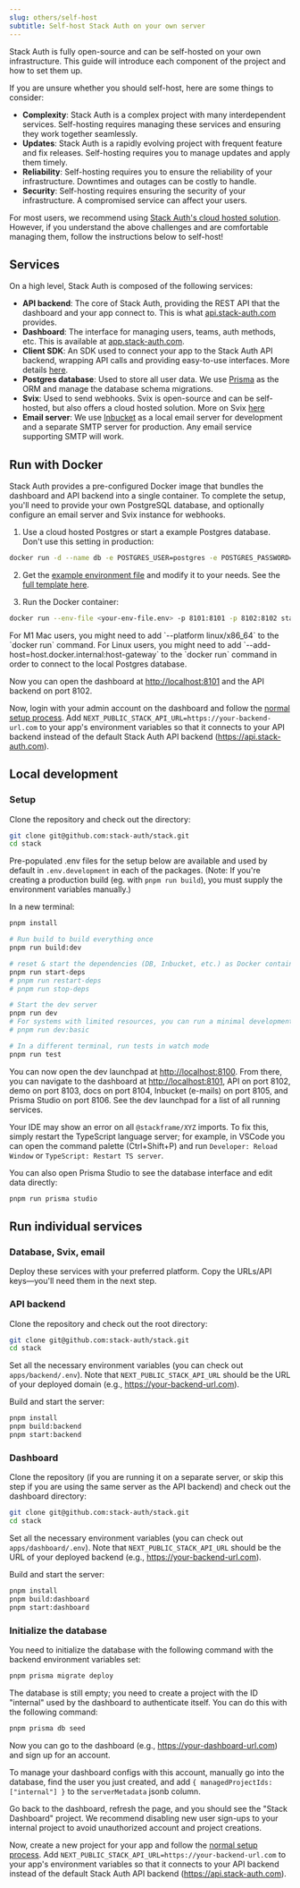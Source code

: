 ```yaml
---
slug: others/self-host
subtitle: Self-host Stack Auth on your own server
---
```


Stack Auth is fully open-source and can be self-hosted on your own infrastructure. This guide will introduce each component of the project and how to set them up.

<Note>
If you are unsure whether you should self-host, here are some things to consider:

- **Complexity**: Stack Auth is a complex project with many interdependent services. Self-hosting requires managing these services and ensuring they work together seamlessly.
- **Updates**: Stack Auth is a rapidly evolving project with frequent feature and fix releases. Self-hosting requires you to manage updates and apply them timely.
- **Reliability**: Self-hosting requires you to ensure the reliability of your infrastructure. Downtimes and outages can be costly to handle.
- **Security**: Self-hosting requires ensuring the security of your infrastructure. A compromised service can affect your users.

For most users, we recommend using [Stack Auth's cloud hosted solution](https://app.stack-auth.com). However, if you understand the above challenges and are comfortable managing them, follow the instructions below to self-host!
</Note>

## Services

On a high level, Stack Auth is composed of the following services:
- **API backend**: The core of Stack Auth, providing the REST API that the dashboard and your app connect to. This is what [api.stack-auth.com](https://api.stack-auth.com) provides.
- **Dashboard**: The interface for managing users, teams, auth methods, etc. This is available at [app.stack-auth.com](https://app.stack-auth.com).
- **Client SDK**: An SDK used to connect your app to the Stack Auth API backend, wrapping API calls and providing easy-to-use interfaces. More details [here](/getting-started/setup).
- **Postgres database**: Used to store all user data. We use [Prisma](https://prisma.io) as the ORM and manage the database schema migrations.
- **Svix**: Used to send webhooks. Svix is open-source and can be self-hosted, but also offers a cloud hosted solution. More on Svix [here](https://svix.com)
- **Email server**: We use [Inbucket](https://inbucket.org) as a local email server for development and a separate SMTP server for production. Any email service supporting SMTP will work.

## Run with Docker

Stack Auth provides a pre-configured Docker image that bundles the dashboard and API backend into a single container. To complete the setup, you'll need to provide your own PostgreSQL database, and optionally configure an email server and Svix instance for webhooks.

1. Use a cloud hosted Postgres or start a example Postgres database. Don't use this setting in production:
  ```sh
  docker run -d --name db -e POSTGRES_USER=postgres -e POSTGRES_PASSWORD=password -e POSTGRES_DB=stackframe -p 5432:5432 postgres:latest
  ```

2. Get the [example environment file](https://github.com/stack-auth/stack/tree/main/docker/server/.env.example) and modify it to your needs. See the [full template here](https://github.com/stack-auth/stack/blob/dev/docker/server/.env).

3. Run the Docker container:
  ```sh
  docker run --env-file <your-env-file.env> -p 8101:8101 -p 8102:8102 stackauth/server:latest
  ```

  <Info>
  For M1 Mac users, you might need to add `--platform linux/x86_64` to the `docker run` command.  
  </Info>
  <Info>
  For Linux users, you might need to add `--add-host=host.docker.internal:host-gateway` to the `docker run` command in order to connect to the local Postgres database.
  </Info>

Now you can open the dashboard at [http://localhost:8101](http://localhost:8101) and the API backend on port 8102.

Now, login with your admin account on the dashboard and follow the [normal setup process](/getting-started/setup). Add `NEXT_PUBLIC_STACK_API_URL=https://your-backend-url.com` to your app's environment variables so that it connects to your API backend instead of the default Stack Auth API backend (https://api.stack-auth.com).

## Local development

### Setup

Clone the repository and check out the directory:

```sh
git clone git@github.com:stack-auth/stack.git
cd stack
```

Pre-populated .env files for the setup below are available and used by default in `.env.development` in each of the packages. (Note: If you're creating a production build (eg. with `pnpm run build`), you must supply the environment variables manually.)

In a new terminal:

```sh
pnpm install

# Run build to build everything once
pnpm run build:dev

# reset & start the dependencies (DB, Inbucket, etc.) as Docker containers, seeding the DB with the Prisma schema
pnpm run start-deps
# pnpm run restart-deps
# pnpm run stop-deps

# Start the dev server
pnpm run dev
# For systems with limited resources, you can run a minimal development setup with just the backend and dashboard
# pnpm run dev:basic

# In a different terminal, run tests in watch mode
pnpm run test
```

You can now open the dev launchpad at [http://localhost:8100](http://localhost:8100). From there, you can navigate to the dashboard at [http://localhost:8101](http://localhost:8101), API on port 8102, demo on port 8103, docs on port 8104, Inbucket (e-mails) on port 8105, and Prisma Studio on port 8106. See the dev launchpad for a list of all running services.

Your IDE may show an error on all `@stackframe/XYZ` imports. To fix this, simply restart the TypeScript language server; for example, in VSCode you can open the command palette (Ctrl+Shift+P) and run `Developer: Reload Window` or `TypeScript: Restart TS server`.

You can also open Prisma Studio to see the database interface and edit data directly:

```sh
pnpm run prisma studio
```

## Run individual services

### Database, Svix, email

Deploy these services with your preferred platform. Copy the URLs/API keys—you'll need them in the next step.

### API backend

Clone the repository and check out the root directory:

```sh
git clone git@github.com:stack-auth/stack.git
cd stack
```

Set all the necessary environment variables (you can check out `apps/backend/.env`). Note that `NEXT_PUBLIC_STACK_API_URL` should be the URL of your deployed domain (e.g., https://your-backend-url.com).

Build and start the server:

```sh
pnpm install
pnpm build:backend
pnpm start:backend
```

### Dashboard

Clone the repository (if you are running it on a separate server, or skip this step if you are using the same server as the API backend) and check out the dashboard directory:

```sh
git clone git@github.com:stack-auth/stack.git
cd stack
```

Set all the necessary environment variables (you can check out `apps/dashboard/.env`). Note that `NEXT_PUBLIC_STACK_API_URL` should be the URL of your deployed backend (e.g., https://your-backend-url.com).

Build and start the server:

```sh
pnpm install
pnpm build:dashboard
pnpm start:dashboard
```

### Initialize the database

You need to initialize the database with the following command with the backend environment variables set:

```sh
pnpm prisma migrate deploy
```

The database is still empty; you need to create a project with the ID "internal" used by the dashboard to authenticate itself. You can do this with the following command:

```sh
pnpm prisma db seed
```

Now you can go to the dashboard (e.g., https://your-dashboard-url.com) and sign up for an account.

To manage your dashboard configs with this account, manually go into the database, find the user you just created, and add `{ managedProjectIds: ["internal"] }` to the `serverMetadata` jsonb column.

Go back to the dashboard, refresh the page, and you should see the "Stack Dashboard" project. We recommend disabling new user sign-ups to your internal project to avoid unauthorized account and project creations.

Now, create a new project for your app and follow the [normal setup process](/getting-started/setup). Add `NEXT_PUBLIC_STACK_API_URL=https://your-backend-url.com` to your app's environment variables so that it connects to your API backend instead of the default Stack Auth API backend (https://api.stack-auth.com).
